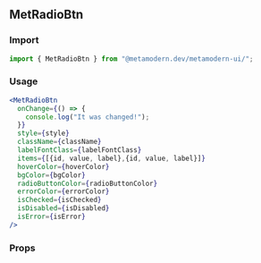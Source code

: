 <!--- MetRadioBtn.stories.mdx -->


<Meta title="MDX/MetRadioBtn" component={MetRadioBtn} />

## MetRadioBtn

### Import

```jsx
import { MetRadioBtn } from "@metamodern.dev/metamodern-ui/";
```

### Usage

```jsx
<MetRadioBtn
  onChange={() => {
    console.log("It was changed!");
  }}
  style={style}
  className={className}
  labelFontClass={labelFontClass}
  items={[{id, value, label},{id, value, label}]}
  hoverColor={hoverColor}
  bgColor={bgColor}
  radioButtonColor={radioButtonColor}
  errorColor={errorColor}
  isChecked={isChecked}
  isDisabled={isDisabled}
  isError={isError}
/>
```

### Props

<ArgsTable of={MetRadioBtn} />

